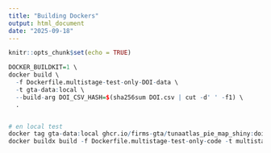 ```yaml
---
title: "Building Dockers"
output: html_document
date: "2025-09-18"
---
```


```r
knitr::opts_chunk$set(echo = TRUE)
```

```r
DOCKER_BUILDKIT=1 \
docker build \
  -f Dockerfile.multistage-test-only-DOI-data \
  -t gta-data:local \
  --build-arg DOI_CSV_HASH=$(sha256sum DOI.csv | cut -d' ' -f1) \
  .


# en local test 
docker tag gta-data:local ghcr.io/firms-gta/tunaatlas_pie_map_shiny:doi-data-latest
docker buildx build -f Dockerfile.multistage-test-only-code -t multistage:test . --progress=plain
```

